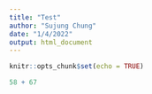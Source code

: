 ```yaml
---
title: "Test"
author: "Sujung Chung"
date: "1/4/2022"
output: html_document
---
```


```r
knitr::opts_chunk$set(echo = TRUE)
```

```r
58 + 67
```
